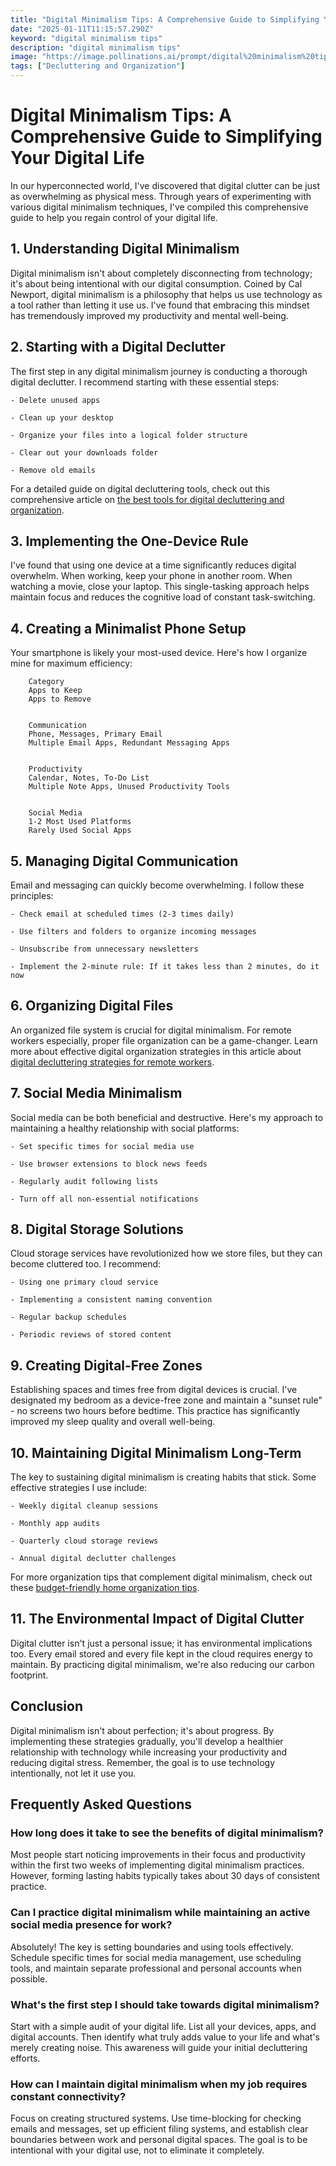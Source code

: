 ```yaml
---
title: "Digital Minimalism Tips: A Comprehensive Guide to Simplifying Your Digital Life"
date: "2025-01-11T11:15:57.290Z"
keyword: "digital minimalism tips"
description: "digital minimalism tips"
image: "https://image.pollinations.ai/prompt/digital%20minimalism%20tips%2C%20realistic%20photo%2C%20high%20quality%2C%204k?width=1024&height=1024&nologo=true"
tags: ["Decluttering and Organization"]
---
```


# Digital Minimalism Tips: A Comprehensive Guide to Simplifying Your Digital Life


In our hyperconnected world, I've discovered that digital clutter can be just as overwhelming as physical mess. Through years of experimenting with various digital minimalism techniques, I've compiled this comprehensive guide to help you regain control of your digital life.



## 1. Understanding Digital Minimalism

Digital minimalism isn't about completely disconnecting from technology; it's about being intentional with our digital consumption. Coined by Cal Newport, digital minimalism is a philosophy that helps us use technology as a tool rather than letting it use us. I've found that embracing this mindset has tremendously improved my productivity and mental well-being.



## 2. Starting with a Digital Declutter

The first step in any digital minimalism journey is conducting a thorough digital declutter. I recommend starting with these essential steps:




    - Delete unused apps

    - Clean up your desktop

    - Organize your files into a logical folder structure

    - Clear out your downloads folder

    - Remove old emails



For a detailed guide on digital decluttering tools, check out this comprehensive article on [the best tools for digital decluttering and organization](https://productivityprospect.com/blog/best-tools-for-digital-decluttering-and-organization/).



## 3. Implementing the One-Device Rule

I've found that using one device at a time significantly reduces digital overwhelm. When working, keep your phone in another room. When watching a movie, close your laptop. This single-tasking approach helps maintain focus and reduces the cognitive load of constant task-switching.



## 4. Creating a Minimalist Phone Setup

Your smartphone is likely your most-used device. Here's how I organize mine for maximum efficiency:




    
        Category
        Apps to Keep
        Apps to Remove
    
    
        Communication
        Phone, Messages, Primary Email
        Multiple Email Apps, Redundant Messaging Apps
    
    
        Productivity
        Calendar, Notes, To-Do List
        Multiple Note Apps, Unused Productivity Tools
    
    
        Social Media
        1-2 Most Used Platforms
        Rarely Used Social Apps
    




## 5. Managing Digital Communication

Email and messaging can quickly become overwhelming. I follow these principles:



    - Check email at scheduled times (2-3 times daily)

    - Use filters and folders to organize incoming messages

    - Unsubscribe from unnecessary newsletters

    - Implement the 2-minute rule: If it takes less than 2 minutes, do it now



## 6. Organizing Digital Files

An organized file system is crucial for digital minimalism. For remote workers especially, proper file organization can be a game-changer. Learn more about effective digital organization strategies in this article about [digital decluttering strategies for remote workers](https://productivityprospect.com/blog/digital-decluttering-strategies-for-remote-workers/).



## 7. Social Media Minimalism

Social media can be both beneficial and destructive. Here's my approach to maintaining a healthy relationship with social platforms:



    - Set specific times for social media use

    - Use browser extensions to block news feeds

    - Regularly audit following lists

    - Turn off all non-essential notifications



## 8. Digital Storage Solutions

Cloud storage services have revolutionized how we store files, but they can become cluttered too. I recommend:



    - Using one primary cloud service

    - Implementing a consistent naming convention

    - Regular backup schedules

    - Periodic reviews of stored content



## 9. Creating Digital-Free Zones

Establishing spaces and times free from digital devices is crucial. I've designated my bedroom as a device-free zone and maintain a "sunset rule" - no screens two hours before bedtime. This practice has significantly improved my sleep quality and overall well-being.



## 10. Maintaining Digital Minimalism Long-Term

The key to sustaining digital minimalism is creating habits that stick. Some effective strategies I use include:



    - Weekly digital cleanup sessions

    - Monthly app audits

    - Quarterly cloud storage reviews

    - Annual digital declutter challenges



For more organization tips that complement digital minimalism, check out these [budget-friendly home organization tips](https://productivityprospect.com/blog/budget-friendly-home-organization-tips-for-small-spaces/).



## 11. The Environmental Impact of Digital Clutter

Digital clutter isn't just a personal issue; it has environmental implications too. Every email stored and every file kept in the cloud requires energy to maintain. By practicing digital minimalism, we're also reducing our carbon footprint.



## Conclusion

Digital minimalism isn't about perfection; it's about progress. By implementing these strategies gradually, you'll develop a healthier relationship with technology while increasing your productivity and reducing digital stress. Remember, the goal is to use technology intentionally, not let it use you.



## Frequently Asked Questions


### How long does it take to see the benefits of digital minimalism?

Most people start noticing improvements in their focus and productivity within the first two weeks of implementing digital minimalism practices. However, forming lasting habits typically takes about 30 days of consistent practice.



### Can I practice digital minimalism while maintaining an active social media presence for work?

Absolutely! The key is setting boundaries and using tools effectively. Schedule specific times for social media management, use scheduling tools, and maintain separate professional and personal accounts when possible.



### What's the first step I should take towards digital minimalism?

Start with a simple audit of your digital life. List all your devices, apps, and digital accounts. Then identify what truly adds value to your life and what's merely creating noise. This awareness will guide your initial decluttering efforts.



### How can I maintain digital minimalism when my job requires constant connectivity?

Focus on creating structured systems. Use time-blocking for checking emails and messages, set up efficient filing systems, and establish clear boundaries between work and personal digital spaces. The goal is to be intentional with your digital use, not to eliminate it completely.

